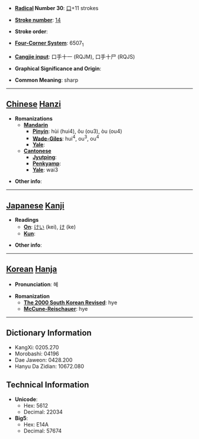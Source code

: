 * '''[[Wiktionary:Chinese radical index| Radical]] Number 30''': [[Wiktionary:Chinese radical index 口|口]]+11 strokes

* '''[[Wiktionary:Chinese total strokes index|Stroke number]]''': [[Wiktionary:Chinese total strokes index 14|14]]

* '''Stroke order''': 

* '''[[Wiktionary:Chinese four corner index|Four-Corner System]]''': 6507<sub>1</sub>

* '''[[Wiktionary:Chinese Cangjie index|Cangjie input]]''': 口手十一 (RQJM), 口手十尸 (RQJS)

* '''Graphical Significance and Origin''': 

* '''Common Meaning''': sharp

----

== [[Chinese]] [[Hanzi]] ==

* '''Romanizations'''
** '''[[Mandarin]]'''
*** '''[[Pinyin]]''': hùi (hui4), ǒu (ou3), òu (ou4)
*** '''[[Wade-Giles]]''': hui<sup>4</sup>, ou<sup>3</sup>, ou<sup>4</sup>
*** '''[[Yale]]''': 
** '''[[Cantonese]]'''
*** '''[[Jyutping]]''':
*** '''[[Penkyamp]]''': 
*** '''[[Yale]]''': wai3

* '''Other info''': 

----

== [[Japanese]] [[Kanji]] ==

* '''Readings'''
** '''[[On]]''': [[けい]] (kei), [[け]] (ke)
** '''[[Kun]]''': 

* '''Other info''':  

----

== [[Korean]] [[Hanja]] ==

* '''Pronunciation''': 혜

* '''Romanization'''
** '''[[The 2000 South Korean Revised Romanization|The 2000 South Korean Revised]]''': hye
** '''[[McCune-Reischauer]]''': hye

----

== Dictionary Information ==

* KangXi: 0205.270
* Morobashi: 04196
* Dae Jaweon: 0428.200
* Hanyu Da Zidian: 10672.080

== Technical Information ==

* '''Unicode''':
** Hex: 5612
** Decimal: 22034
* '''Big5''':
** Hex: E14A
** Decimal: 57674